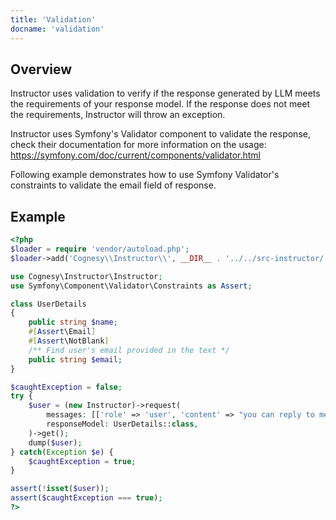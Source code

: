 ```yaml
---
title: 'Validation'
docname: 'validation'
---
```


## Overview

Instructor uses validation to verify if the response generated by LLM
meets the requirements of your response model. If the response does not
meet the requirements, Instructor will throw an exception.

Instructor uses Symfony's Validator component to validate the response,
check their documentation for more information on the usage:
https://symfony.com/doc/current/components/validator.html

Following example demonstrates how to use Symfony Validator's constraints
to validate the email field of response.

## Example

```php
<?php
$loader = require 'vendor/autoload.php';
$loader->add('Cognesy\\Instructor\\', __DIR__ . '../../src-instructor/');

use Cognesy\Instructor\Instructor;
use Symfony\Component\Validator\Constraints as Assert;

class UserDetails
{
    public string $name;
    #[Assert\Email]
    #[Assert\NotBlank]
    /** Find user's email provided in the text */
    public string $email;
}

$caughtException = false;
try {
    $user = (new Instructor)->request(
        messages: [['role' => 'user', 'content' => "you can reply to me via mail -- Jason"]],
        responseModel: UserDetails::class,
    )->get();
    dump($user);
} catch(Exception $e) {
    $caughtException = true;
}

assert(!isset($user));
assert($caughtException === true);
?>
```

